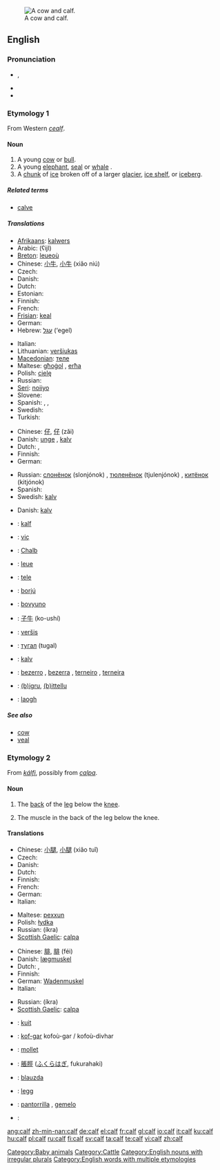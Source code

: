 [[Image:Cow and calf.jpg|thumb|right|A cow and calf.]]
==English==

===Pronunciation===
* {{IPA|/kɑːf/}}, {{SAMPA|/kA:f/}}
* {{audio|en-us-calf.ogg|Audio (US)}}
* {{rhymes|ɑːf}}

===Etymology 1===
From Western {{OS.}} ''[[cealf]]''.

====Noun====
{{en-noun|'''[[calves]] or, less often, [[calfs]]'''}}

# A young [[cow]] or [[bull]].
# A young [[elephant]], [[seal]] or [[whale]] {{italbrac|also used of some other animals}}.
# A [[chunk]] of [[ice]] broken off of a larger [[glacier]], [[ice shelf]], or [[iceberg]].

=====Related terms=====
* [[calve]]

=====Translations=====
{{trans-top|young cow or bull}}
* [[Afrikaans]]: [[kalwers]] {{p}}
* Arabic: {{ARchar|[[عجل]]}} (ʕijl) {{m}}
* [[Breton]]: [[leueoù]] {{p}}
* Chinese: [[小牛]], [[小牛]] (xiǎo niú)
* Czech: {{t-|cs|tele|n}}
* Danish: {{t+|da|kalv|c}}
* Dutch: {{t|nl|kalf|n}}
* Estonian: {{t+|et|vasikas}}
* Finnish: {{t+|fi|vasikka}}
* French: {{t+|fr|veau|m}}
* [[Frisian]]: [[keal]] {{n}}
* German: {{t+|de|Kalb|n}}
* Hebrew: [[עגל]] (‘egel) {{m}}
{{trans-mid}}
* Italian: {{t+|it|vitello|m}}
* Lithuanian: [[veršiukas]] {{m}}
* [[Macedonian]]: [[теле]] {{n}}
* Maltese: [[għoġol]] {{m}}, [[erħa]] {{f}}
* Polish: [[cielę]] {{n}}
* Russian: {{t+|ru|телёнок|m|tr=teljónok|sc=Cyrl}}
* [[Seri]]: [[noiiyo]]
* Slovene: {{t+|sl|tele|n}}
* Spanish: {{t+|es|becerro|m}}, {{t+|es|ternero|m}}, {{t-|es|ternera|f}}
* Swedish: {{t+|sv|kalv|c}}
* Turkish: {{t+|tr|dana}}
{{trans-bottom}}

{{trans-top|young elephant, seal or whale (also used of some other animals)}}
* Chinese: [[仔]], [[仔]] (zǎi)
* Danish: [[unge]] {{c}} {{italbrac|of an elephant, seal or whale}}, [[kalv]] {{c}} {{italbrac|of other animals, e.g., moose or antelope}}
* Dutch: {{t|nl|kalf|n}}, {{t+|nl|jong|n}}
* Finnish: {{t-|fi|poikanen}}
* German: {{t+|de|Kalb|n}}
{{trans-mid}}
* Russian: [[слонёнок]] (slonjónok) {{m}} {{italbrac|elephant calf}}, [[тюленёнок]] (tjulenjónok) {{m}} {{italbrac|seal calf}}, [[китёнок]] (kitjónok) {{m}} {{italbrac|whale calf}}
* Spanish: {{t+|es|cría|f}}
* Swedish: [[kalv]] {{c}}
{{trans-bottom}}

{{trans-top|chunk of ice broken off of a larger glacier, ice shelf, or iceberg}}
* Danish: [[kalv]] {{c}}
{{trans-mid}}
{{trans-bottom}}

{{checktrans-top}}
* {{ttbc|Afrikaans}}: [[kalf]] {{n}}
* {{ttbc|Albanian}}: [[viç]] {{m}}
* {{ttbc|Alemannic}}: [[Chalb]] {{n}}
* {{ttbc|Breton}}: [[leue]] {{m}}
* {{ttbc|Croatian}}: [[tele]]
* {{ttbc|Hungarian}}: [[borjú]]
* {{ttbc|Ido}}: [[bovyuno]]
{{trans-mid}}
* {{ttbc|Japanese}}: [[子牛]] (ko-ushí)
* {{ttbc|Lithuanian}}: [[veršis]]
* {{ttbc|Mongolian}}: [[тугал]] (tugal)
* {{ttbc|Norwegian}}: [[kalv]] {{m}}
* {{ttbc|Portuguese}}: [[bezerro]] {{m}}, [[bezerra]] {{f}}, [[terneiro]] {{m}}, [[terneira]] {{f}}
* {{ttbc|Sardinian}}: [[(b)igru]], [[(b)ittellu]]
* {{ttbc|Scottish Gaelic}}: [[laogh]] {{m}}
{{trans-bottom}}

=====See also=====
* [[cow]]
* [[veal]]

===Etymology 2===
From {{ON.}} ''[[kálfi]]'', possibly from {{Ir.}} ''[[calpa]]''.

====Noun====
{{en-noun|cal|ves}}

# {{anatomy}} The [[back]] of the [[leg]] below the [[knee]].
# The muscle in the back of the leg below the knee.

====Translations====
{{rfc-level|Translations at L3+ (AutoFormat would have corrected level of Translations)}}
{{trans-top|anatomy: back of the leg below the knee}}
* Chinese: [[小腿]], [[小腿]] (xiǎo tuǐ)
* Czech: {{t-|cs|lýtko|n}}
* Danish: {{t-|da|læg|c}}
* Dutch: {{t+|nl|kuit|m}}
* Finnish: {{t+|fi|pohje}}
* French: {{t-|fr|mollet|m}}
* German: {{t+|de|Wade|f}}
* Italian: {{t-|it|polpaccio|m}}
{{trans-mid}}
* Maltese: [[pexxun]] {{m}}
* Polish: [[łydka]] {{f}}
* Russian: {{t-|ru|икра|f|sc=Cyrl}} (íkra)
* [[Scottish Gaelic]]: [[calpa]] {{m}}
{{trans-bottom}}

{{trans-top|muscle in the back of the leg below the knee}}
* Chinese: [[腓]], [[腓]] (féi)
* Danish: [[lægmuskel]] {{c}}
* Dutch: {{t+|nl|kuit|m}}, {{t|nl|kuitspier|f}}
* Finnish: {{t+|fi|pohje}}
* German: [[Wadenmuskel]] {{m}}
* Italian: {{t-|it|polpaccio|m}}
{{trans-mid}}
* Russian: {{t-|ru|икра|f|sc=Cyrl}} (íkra)
* [[Scottish Gaelic]]: [[calpa]] {{m}}
{{trans-bottom}}

{{checktrans-top}}
* {{ttbc|Afrikaans}}: [[kuit]] {{n}}
* {{ttbc|Breton}}: [[kof-gar]] {{m}} kofoù-gar / kofoù-divhar {{p}}
* {{ttbc|French}}: [[mollet]] {{m}}
{{trans-mid}}
* {{ttbc|Japanese}}: [[脹脛]] ([[ふくらはぎ]], fukurahaki)
* {{ttbc|Lithuanian}}: [[blauzda]] {{f}}
* {{ttbc|Norwegian}}: [[legg]] {{m}}
* {{ttbc|Spanish}}: [[pantorrilla]] {{f}}, [[gemelo]] {{m}}
* {{ttbc|Turkish}}: {{t|tr|baldır}}
{{trans-bottom}}

[[Category:Baby animals]]
[[Category:Cattle]]
[[Category:English nouns with irregular plurals]]
[[Category:English words with multiple etymologies]]

[[ang:calf]]
[[zh-min-nan:calf]]
[[de:calf]]
[[el:calf]]
[[fr:calf]]
[[gl:calf]]
[[io:calf]]
[[it:calf]]
[[ku:calf]]
[[hu:calf]]
[[pl:calf]]
[[ru:calf]]
[[fi:calf]]
[[sv:calf]]
[[ta:calf]]
[[te:calf]]
[[vi:calf]]
[[zh:calf]]